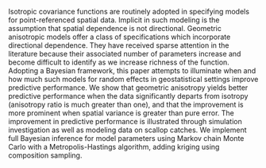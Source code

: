 Isotropic covariance functions are routinely adopted in specifying models for point-referenced spatial data. Implicit in such modeling is the assumption that spatial dependence is not directional. Geometric anisotropic models offer a class of specifications which incorporate directional dependence. They have received sparse attention in the literature because their associated number of parameters increase and become difficult to identify as we increase richness of the function. Adopting a Bayesian framework, this paper attempts to illuminate when and how much such models for random effects in geostatistical settings improve predictive performance.  We show that geometric anisotropy yields better predictive performance when the data significantly departs from isotropy (anisotropy ratio is much greater than one), and that the improvement is more prominent when spatial variance is greater than pure error. The improvement in predictive performance is illustrated through simulation investigation as well as modeling data on scallop catches. We implement full Bayesian inference for model parameters using Markov chain Monte Carlo with a Metropolis-Hastings algorithm, adding kriging using composition sampling.